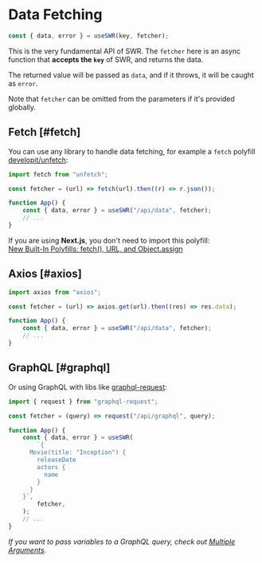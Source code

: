 
# Data Fetching

```js
const { data, error } = useSWR(key, fetcher);
```

This is the very fundamental API of SWR. The `fetcher` here is an async function that **accepts the `key`** of SWR, and returns the data.

The returned value will be passed as `data`, and if it throws, it will be caught as `error`.

<Callout emoji="💡">
    Note that <code>fetcher</code> can be omitted from the parameters if it's <Link href="/docs/global-configuration">provided globally</Link>.
</Callout>

## Fetch [#fetch]

You can use any library to handle data fetching, for example a `fetch` polyfill [developit/unfetch](https://github.com/developit/unfetch):

```js
import fetch from "unfetch";

const fetcher = (url) => fetch(url).then((r) => r.json());

function App() {
    const { data, error } = useSWR("/api/data", fetcher);
    // ...
}
```

<Callout emoji="💡">
    If you are using <strong>Next.js</strong>, you don't need to import this polyfill:
    <br />
    <a target="_blank" rel="noopener" href="https://nextjs.org/blog/next-9-1-7#new-built-in-polyfills-fetch-url-and-objectassign">
        New Built-In Polyfills: fetch(), URL, and Object.assign
    </a>
</Callout>

## Axios [#axios]

```js
import axios from "axios";

const fetcher = (url) => axios.get(url).then((res) => res.data);

function App() {
    const { data, error } = useSWR("/api/data", fetcher);
    // ...
}
```

## GraphQL [#graphql]

Or using GraphQL with libs like [graphql-request](https://github.com/prisma-labs/graphql-request):

```js
import { request } from "graphql-request";

const fetcher = (query) => request("/api/graphql", query);

function App() {
    const { data, error } = useSWR(
        `{
      Movie(title: "Inception") {
        releaseDate
        actors {
          name
        }
      }
    }`,
        fetcher,
    );
    // ...
}
```

_If you want to pass variables to a GraphQL query, check out [Multiple Arguments](/docs/arguments)._
